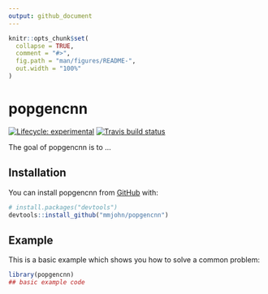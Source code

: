 ```yaml
---
output: github_document
---
```


<!-- README.md is generated from README.Rmd. Please edit that file -->

```r
knitr::opts_chunk$set(
  collapse = TRUE,
  comment = "#>",
  fig.path = "man/figures/README-",
  out.width = "100%"
)
```

# popgencnn

<!-- badges: start -->
[![Lifecycle: experimental](https://img.shields.io/badge/lifecycle-experimental-orange.svg)](https://www.tidyverse.org/lifecycle/#experimental)
[![Travis build status](https://travis-ci.com/mmjohn/popgencnn.svg?branch=master)](https://travis-ci.com/mmjohn/popgencnn)
<!-- badges: end -->

The goal of popgencnn is to ...

## Installation

You can install popgencnn from [GitHub](https://github.com/) with:

``` r
# install.packages("devtools")
devtools::install_github("mmjohn/popgencnn")
```
## Example

This is a basic example which shows you how to solve a common problem:

```r
library(popgencnn)
## basic example code
```
